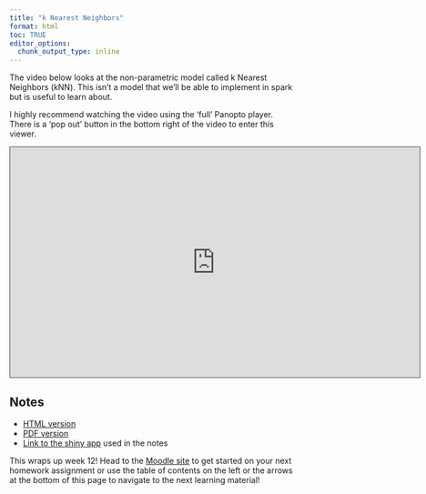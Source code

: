 ```yaml
---
title: "k Nearest Neighbors"
format: html
toc: TRUE
editor_options: 
  chunk_output_type: inline
---
```


The video below looks at the non-parametric model called k Nearest Neighbors (kNN). This isn't a model that we'll be able to implement in spark but is useful to learn about.

I highly recommend watching the video using the 'full' Panopto player. There is a 'pop out' button in the bottom right of the video to enter this viewer.

```{=html}
<iframe src="https://ncsu.hosted.panopto.com/Panopto/Pages/Embed.aspx?id=cab3e5a9-3a9e-449a-86b7-b2a0017f72f4&autoplay=false&offerviewer=true&showtitle=true&showbrand=true&captions=false&interactivity=all" height="405" width="720" style="border: 1px solid #464646;" allowfullscreen allow="autoplay" aria-label="Panopto Embedded Video Player" aria-description="09-kNN" ></iframe>
```

## Notes

- <a href = "09-kNN.html" target = "_blank">HTML version</a>
- <a href = "PDFs/09-kNN.pdf" target = "_blank">PDF version</a>
- <a href = "https://shiny.stat.ncsu.edu/jbpost2/kNN/" target = "_blank">Link to the shiny app</a> used in the notes

This wraps up week 12! Head to the <a href = "https://wolfware.ncsu.edu/courses/my-wolfware/" target = "_blank">Moodle site</a> to get started on your next homework assignment or use the table of contents on the left or the arrows at the bottom of this page to navigate to the next learning material!